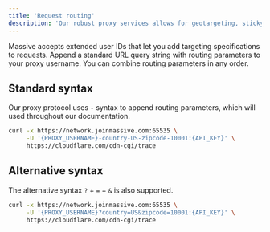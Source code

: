 ```yaml
---
title: 'Request routing'
description: 'Our robust proxy services allows for geotargeting, sticky sessions, device type targeting, and advanced accounting and reporting.'
---
```


Massive accepts extended user IDs that let you add targeting specifications to requests. Append a standard URL query string with routing parameters to your proxy username. You can combine routing parameters in any order.

## Standard syntax

Our proxy protocol uses `-` syntax to append routing parameters, which will used throughout our documentation.

```bash
curl -x https://network.joinmassive.com:65535 \
     -U '{PROXY_USERNAME}-country-US-zipcode-10001:{API_KEY}' \
     https://cloudflare.com/cdn-cgi/trace
```

## Alternative syntax

The alternative syntax `?` + `=` + `&` is also supported.

```bash
curl -x https://network.joinmassive.com:65535 \
     -U '{PROXY_USERNAME}?country=US&zipcode=10001:{API_KEY}' \
     https://cloudflare.com/cdn-cgi/trace
```